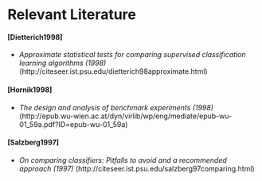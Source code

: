 Relevant Literature
===================

#### [Dietterich1998] 
* *Approximate statistical tests for comparing supervised classification learning algorithms (1998)* (http://citeseer.ist.psu.edu/dietterich98approximate.html)

#### [Hornik1998]
* *The design and analysis of benchmark experiments (1998)* (http://epub.wu-wien.ac.at/dyn/virlib/wp/eng/mediate/epub-wu-01_59a.pdf?ID=epub-wu-01_59a)

#### [Salzberg1997]
* *On comparing classifiers: Pitfalls to avoid and a recommended approach (1997)* (http://citeseer.ist.psu.edu/salzberg97comparing.html)
      

